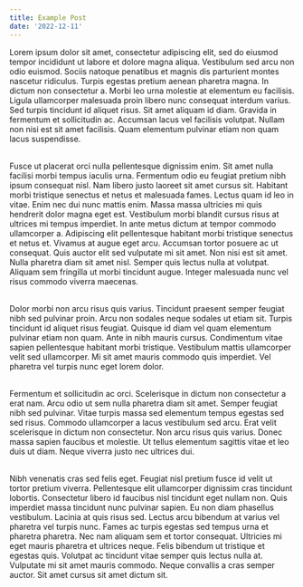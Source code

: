 ```yaml
---
title: Example Post
date: '2022-12-11'
---
```

 
Lorem ipsum dolor sit amet, consectetur adipiscing elit, sed do eiusmod tempor incididunt ut labore et dolore magna aliqua. Vestibulum sed arcu non odio euismod. Sociis natoque penatibus et magnis dis parturient montes nascetur ridiculus. Turpis egestas pretium aenean pharetra magna. In dictum non consectetur a. Morbi leo urna molestie at elementum eu facilisis. Ligula ullamcorper malesuada proin libero nunc consequat interdum varius. Sed turpis tincidunt id aliquet risus. Sit amet aliquam id diam. Gravida in fermentum et sollicitudin ac. Accumsan lacus vel facilisis volutpat. Nullam non nisi est sit amet facilisis. Quam elementum pulvinar etiam non quam lacus suspendisse.

\
Fusce ut placerat orci nulla pellentesque dignissim enim. Sit amet nulla facilisi morbi tempus iaculis urna. Fermentum odio eu feugiat pretium nibh ipsum consequat nisl. Nam libero justo laoreet sit amet cursus sit. Habitant morbi tristique senectus et netus et malesuada fames. Lectus quam id leo in vitae. Enim nec dui nunc mattis enim. Massa massa ultricies mi quis hendrerit dolor magna eget est. Vestibulum morbi blandit cursus risus at ultrices mi tempus imperdiet. In ante metus dictum at tempor commodo ullamcorper a. Adipiscing elit pellentesque habitant morbi tristique senectus et netus et. Vivamus at augue eget arcu. Accumsan tortor posuere ac ut consequat. Quis auctor elit sed vulputate mi sit amet. Non nisi est sit amet. Nulla pharetra diam sit amet nisl. Semper quis lectus nulla at volutpat. Aliquam sem fringilla ut morbi tincidunt augue. Integer malesuada nunc vel risus commodo viverra maecenas.

\
Dolor morbi non arcu risus quis varius. Tincidunt praesent semper feugiat nibh sed pulvinar proin. Arcu non sodales neque sodales ut etiam sit. Turpis tincidunt id aliquet risus feugiat. Quisque id diam vel quam elementum pulvinar etiam non quam. Ante in nibh mauris cursus. Condimentum vitae sapien pellentesque habitant morbi tristique. Vestibulum mattis ullamcorper velit sed ullamcorper. Mi sit amet mauris commodo quis imperdiet. Vel pharetra vel turpis nunc eget lorem dolor.

\
Fermentum et sollicitudin ac orci. Scelerisque in dictum non consectetur a erat nam. Arcu odio ut sem nulla pharetra diam sit amet. Semper feugiat nibh sed pulvinar. Vitae turpis massa sed elementum tempus egestas sed sed risus. Commodo ullamcorper a lacus vestibulum sed arcu. Erat velit scelerisque in dictum non consectetur. Non arcu risus quis varius. Donec massa sapien faucibus et molestie. Ut tellus elementum sagittis vitae et leo duis ut diam. Neque viverra justo nec ultrices dui.

\
Nibh venenatis cras sed felis eget. Feugiat nisl pretium fusce id velit ut tortor pretium viverra. Pellentesque elit ullamcorper dignissim cras tincidunt lobortis. Consectetur libero id faucibus nisl tincidunt eget nullam non. Quis imperdiet massa tincidunt nunc pulvinar sapien. Eu non diam phasellus vestibulum. Lacinia at quis risus sed. Lectus arcu bibendum at varius vel pharetra vel turpis nunc. Fames ac turpis egestas sed tempus urna et pharetra pharetra. Nec nam aliquam sem et tortor consequat. Ultricies mi eget mauris pharetra et ultrices neque. Felis bibendum ut tristique et egestas quis. Volutpat ac tincidunt vitae semper quis lectus nulla at. Vulputate mi sit amet mauris commodo. Neque convallis a cras semper auctor. Sit amet cursus sit amet dictum sit.